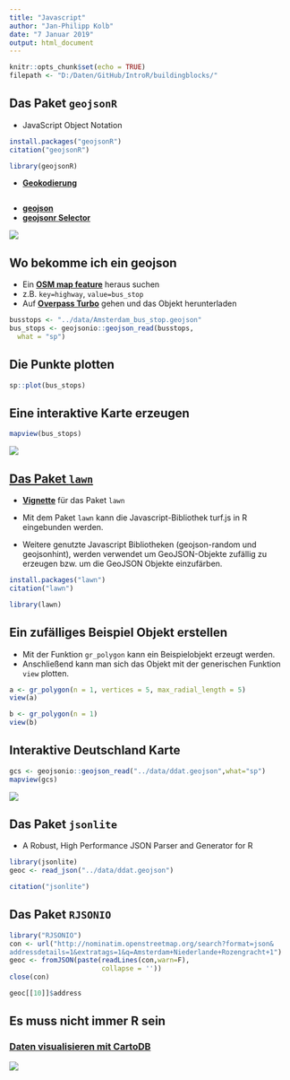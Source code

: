 ```yaml
---
title: "Javascript"
author: "Jan-Philipp Kolb"
date: "7 Januar 2019"
output: html_document
---
```


```r
knitr::opts_chunk$set(echo = TRUE)
filepath <- "D:/Daten/GitHub/IntroR/buildingblocks/"

```


## Das Paket `geojsonR`

- JavaScript Object Notation

<!--
https://cran.r-project.org/web/packages/geojsonR/vignettes/the_geojsonR_package.html

ma:geojsonr

https://wiki.openstreetmap.org/wiki/Overpass_turbo/GeoJSON
https://github.com/tyrasd/osmtogeojson

https://www.compose.com/articles/how-to-transform-and-use-openstreetmap-data-into-geojson-using-gdal/
-->

```r
install.packages("geojsonR")
citation("geojsonR")
```

```r
library(geojsonR)
```


- [**Geokodierung**](https://github.com/mlampros/shiny-server)

<!--
https://lampros.shinyapps.io/shiny_geocoding/
-->

```r

```

- [**geojson**](https://lampros.shinyapps.io/shiny_geojson/)
- [**geojsonr Selector**](http://labs.easyblog.it/maps/leaflet-geojson-selector/)

![](figure/geojsonr.PNG)

## Wo bekomme ich ein geojson

- Ein [**OSM map feature**](https://wiki.openstreetmap.org/wiki/Map_Features) heraus suchen 
- z.B. `key=highway`, `value=bus_stop`
- Auf [**Overpass Turbo**](https://overpass-turbo.eu/) gehen und das Objekt herunterladen

```r
busstops <- "../data/Amsterdam_bus_stop.geojson"
bus_stops <- geojsonio::geojson_read(busstops,
  what = "sp")
```


## Die Punkte plotten

```r
sp::plot(bus_stops)
```

## Eine interaktive Karte erzeugen

```r
mapview(bus_stops)
```

![](figure/interaktive_busstops_amsterdam.PNG)

<!--
## Eine direkte Abfrage

```r
# http://overpass-api.de/query_form.html
firstpart <- "http://overpass-api.de/api/interpreter?data="
gcs <- geojsonio::geojson_read(paste0(firstpart,"node['name'='Gielgen'](50.7,7.1,50.8,7.2);out;",
                               what="sp",method="web"))



gcs <- geojsonio::geojson_read("http://nominatim.openstreetmap.org/search?format=json&addressdetails=1&extratags=1&q=Amsterdam+Niederlande+Rozengracht+1",what="sp")
```
-->
## [Das Paket `lawn`](https://cran.r-project.org/web/packages/lawn/index.html)

- [**Vignette**](https://cran.r-project.org/web/packages/lawn/vignettes/lawn_vignette.html) für das Paket `lawn`

- Mit dem Paket `lawn` kann die Javascript-Bibliothek turf.js in R eingebunden werden. 
- Weitere genutzte Javascript Bibliotheken (geojson-random und geojsonhint), werden verwendet um GeoJSON-Objekte zufällig zu erzeugen bzw. um die GeoJSON Objekte einzufärben.

```r
install.packages("lawn")
citation("lawn")
```


```r
library(lawn)
```


## Ein zufälliges Beispiel Objekt erstellen

- Mit der Funktion `gr_polygon` kann ein Beispielobjekt erzeugt werden. 
- Anschließend kann man sich das Objekt mit der generischen Funktion `view` plotten.

```r
a <- gr_polygon(n = 1, vertices = 5, max_radial_length = 5)
view(a)
```

```r
b <- gr_polygon(n = 1)
view(b)
```

<!--
https://github.com/node-geojson/geojson-random

https://wiki.openstreetmap.org/wiki/Overpass_turbo/GeoJSON

https://wiki.openstreetmap.org/wiki/GeoJSON

-->

## Interaktive Deutschland Karte 

```r
gcs <- geojsonio::geojson_read("../data/ddat.geojson",what="sp")
mapview(gcs)
```

![](figure/ddat_geojson.PNG)

## Das Paket `jsonlite`

- A Robust, High Performance JSON Parser and Generator for R

```r
library(jsonlite)
geoc <- read_json("../data/ddat.geojson")
```

<!--
https://github.com/Robinlovelace/Creating-maps-in-R/blob/master/R/shp-to-geojson.R
-->

```r
citation("jsonlite")
```


## Das Paket `RJSONIO`

```r
library("RJSONIO")
con <- url("http://nominatim.openstreetmap.org/search?format=json&
addressdetails=1&extratags=1&q=Amsterdam+Niederlande+Rozengracht+1")
geoc <- fromJSON(paste(readLines(con,warn=F), 
                       collapse = ''))
close(con)
```

```r
geoc[[10]]$address
```

## Es muss nicht immer R sein

### [Daten visualisieren mit CartoDB](https://japhilko.carto.com/dashboard)

![](figure/CartoDB.PNG)

